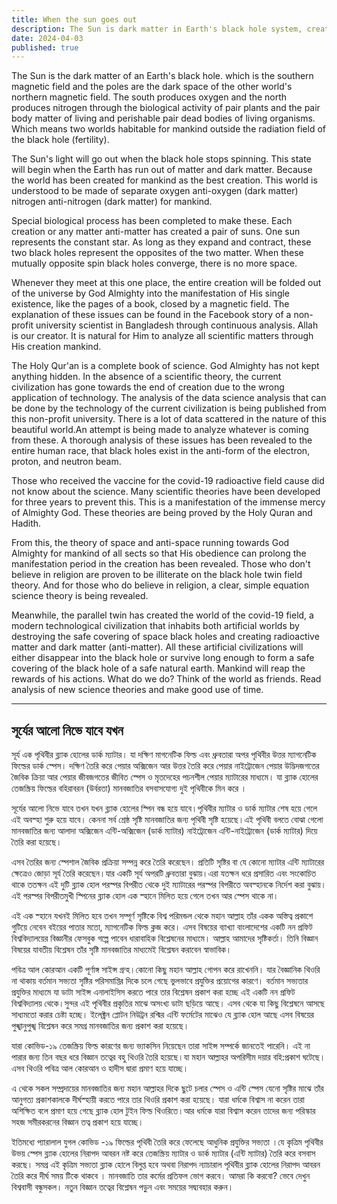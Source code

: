 ```yaml
---
title: When the sun goes out
description: The Sun is dark matter in Earth's black hole system, creating oxygen and nitrogen. As black holes converge, creation folds into singularity. The Qur'an offers scientific insights into this cosmic order.
date: 2024-04-03
published: true
---
```


The Sun is the dark matter of an Earth's black hole. which is the southern magnetic field and the poles are the dark space of the other world's northern magnetic field. The south produces oxygen and the north produces nitrogen through the biological activity of pair  plants and the pair body matter of living and perishable pair dead bodies of living organisms. Which means two worlds habitable for mankind outside the radiation field of the black hole (fertility).

The Sun's light will go out when the black hole stops spinning. This state will begin when the Earth has run out of matter and dark matter. Because the world has been created for mankind as the best creation. This world is understood to be made of separate oxygen anti-oxygen (dark matter) nitrogen anti-nitrogen (dark matter) for mankind.

Special biological process has been completed to make these. Each creation or any matter anti-matter has created a pair of suns. One sun represents the constant star. As long as they expand and contract, these two black holes represent the opposites of the two matter. When these mutually opposite spin black holes converge, there is no more space.

Whenever they meet at this one place, the entire creation will be folded out of the universe by God Almighty into the manifestation of His single existence, like the pages of a book, closed by a magnetic field. The explanation of these issues can be found in the Facebook story of a non-profit university scientist in Bangladesh through continuous analysis.
Allah is our creator. It is natural for Him to analyze all scientific matters through His creation mankind.

The Holy Qur'an is a complete book of science. God Almighty has not kept anything hidden. In the absence of a scientific theory, the current civilization has gone towards the end of creation due to the wrong application of technology. The analysis of the data science analysis that can be done by the technology of the current civilization is being published from this non-profit university. There is a lot of data scattered in the nature of this beautiful world.An attempt is being made to analyze whatever is coming from these. A thorough analysis of these issues has been revealed to the entire human race, that black holes exist in the anti-form of the electron, proton, and neutron beam.

Those who received the vaccine for the covid-19 radioactive field cause did not know about the science. Many scientific theories have been developed for three years to prevent this. This is a manifestation of the immense mercy of Almighty God. These theories are being proved by the Holy Quran and Hadith.

From this, the theory of space and anti-space running towards God Almighty for mankind of all sects so that His obedience can prolong the manifestation period in the creation has been revealed. Those who don't believe in religion are proven to be illiterate on the black hole twin field theory. And for those who do believe in religion, a clear, simple equation science theory is being revealed.

Meanwhile, the parallel twin has created the world of the covid-19 field, a modern technological civilization that inhabits both artificial worlds by destroying the safe covering of space black holes and creating radioactive matter and dark matter (anti-matter). All these artificial civilizations will either disappear into the black hole or survive long enough to form a safe covering of the black hole of a safe natural earth. Mankind will reap the rewards of his actions. What do we do? Think of the world as friends.
Read analysis of new science theories and make good use of time.

---

##  সূর্যের আলো নিভে যাবে যখন

সূর্য এক পৃথিবীর ব্ল‍্যাক হোলের ডার্ক ম‍্যাটার। যা দক্ষিণ মাগনেটিক ফিল্ড এবং ধ্রুবতারা অপর পৃথিবীর  উত্তর ম‍্যাগনেটিক ফিল্ডের ডার্ক স্পেস। দক্ষিণ তৈরি করে পেয়ার অক্সিজেন আর উত্তর তৈরি করে পেয়ার নাইট্রোজেন পেয়ার উদ্ভিদজগতের জৈবিক ক্রিয়া আর পেয়ার  জীবজগতের  জীবিত স্পেস ও মৃতদেহের পচনশীল পেয়ার  ম‍্যাটারের মাধ‍্যমে। যা ব্ল‍‍্যাক হোলের তেজস্ক্রিয় ফিল্ডের  বহিরাবরন (উর্বরতা) মানবজাতির বসবাসযোগ‍্য দুই পৃথিবীকে মিন করে ।

সূর্যের আলো নিভে যাবে তখন যখন ব্ল‍্যাক হোলের স্পিন বন্ধ হয়ে যাবে।পৃথিবীর ম‍্যাটার ও ডার্ক ম‍্যাটার  শেষ হয়ে গেলে এই অবস্হা শুরু হয়ে যাবে। কেননা সর্ব শ্রেষ্ঠ সৃষ্টি মানবজাতির জন‍্য পৃথিবী সৃষ্টি হয়েছে।এই পৃথিবী বলতে বোঝা গেলো মানবজাতির জন‍্য আলাদা অক্সিজেন এন্টি-অক্সিজেন (ডার্ক ম‍্যাটার) নাইট্রোজেন এন্টি-নাইট্রোজেন (ডার্ক ম‍্যাটার) দিয়ে তৈরি করা হয়েছে।

এসব তৈরির জন‍্য স্পেশাল জৈবিক প্রক্রিয়া সম্পন্ন করে তৈরি  করেছেন। প্রতিটি সৃষ্টির বা যে কোনো ম‍্যাটার এন্টি ম‍্যাটারের ক্ষেত্রেও জোড়া সূর্য তৈরি করেছেন।যার একটি সূর্য অপরটি ধ্রুবতারা বুঝায়।এরা যতক্ষন ধরে প্রসারিত এবং সংকোচিত থাকে ততক্ষন এই দুটি ব্ল‍্যাক হোল পরস্পর বিপরীত থেকে দুই ম‍্যাটারের পরস্পর বিপরীতে অবস্হানকে নির্দেশ করা বুঝায়। এই পরস্পর বিপরীতমুখী স্পিনের ব্ল‍্যাক হোল এক স্হানে মিলিত হয়ে গেলে  তখন আর স্পেস থাকে না।

এই এক স্হানে যখনই মিলিত হবে তখন সম্পূর্ণ  সৃষ্টিকে বিশ্ব পরিমন্ডল থেকে মহান  আল্লাহ তাঁর একক অস্তিত্ব প্রকাশে  গুটিয়ে নেবেন বইয়ের পাতার মতো,  ম‍্যাগনেটিক ফিল্ড ক্লজ করে। এসব বিষয়ের ব‍্যাখ‍্যা বাংলাদেশের একটি নন প্রফিট বিশ্ববিদ্যালয়ের বিজ্ঞানীর ফেসবুক গল্পে পাবেন ধারাবাহিক বিশ্লেষনের মাধ‍্যমে। আল্লাহ আমাদের সৃষ্টিকর্তা। তিনি বিজ্ঞান বিষয়ের যাবতীয় বিশ্লেষন তাঁর সৃষ্টি মানবজাতির মাধ‍্যমেই বিশ্লেষন করাবেন স্বাভাবিক।

পবিত্র আল কোরআন একটি পূর্ণাঙ্গ সাইন্স গ্রন্হ।কোনো কিছু মহান আল্লাহ গোপন করে রাখেননি। যার বৈজ্ঞানিক থিওরি না থাকায় বর্তমান সভ‍্যতা সৃষ্টির পরিসমাপ্তির দিকে চলে গেছে ভুলভাবে প্রযুক্তির প্রয়োগের কারণে। বর্তমান সভ‍্যতার প্রযুক্তির মাধ‍্যমে যা ডাটা সাইন্স এনালাইসিস করতে পারে তার বিশ্লেষন প্রকাশ করা হচ্ছে এই একটি নন প্রফিট বিশ্ববিদ্যালয় থেকে।সুন্দর এই পৃথিবীর প্রকৃতির মাঝে অসংখ্য ডাটা ছড়িয়ে আছে। এসব থেকে যা কিছু বিশ্লেষনে আসছে সাধ‍্যমতো করার চেষ্টা হচ্ছে। ইলেক্ট্রন প্লোটন নিউট্রন রশ্মির এন্টি ফর্মেটের মাঝেও যে ব্ল‍্যাক হোল আছে এসব বিষয়ের পুঙ্খানুপুঙ্খ বিশ্লেষন করে সমগ্র মানবজাতির জন‍্য প্রকাশ করা হয়েছে।

যারা কোভিড-১৯ তেজস্ক্রিয় ফিল্ড কারণের জন‍্য ভ‍্যাকসিন নিয়েছেন তারা সাইন্স সম্পর্কে জানতেই পারেনি। এই না পারার জন‍্য তিন বছর ধরে বিজ্ঞান তত্বের বহু থিওরি তৈরি হয়েছে।যা মহান আল্লাহর অপরিসীম দয়ার বহি:প্রকাশ ঘটেছে। এসব থিওরি পবিত্র আল কোরআন  ও  হাদীস দ্বারা প্রমাণ হয়ে যাচ্ছে।

এ থেকে সকল সম্প্রদায়ের মানবজাতির জন‍্য মহান আল্লাহর দিকে ছুটে চলার স্পেস ও এন্টি স্পেস যেনো সৃষ্টির মাঝে তাঁর আনুগত‍্য প্রকাশকালকে দীর্ঘস্হায়ী করতে পারে তার থিওরি প্রকাশ করা হয়েছে। যারা ধর্মকে বিশ্বাস না করেন তারা অশিক্ষিত বলে প্রমাণ হয়ে গেছে ব্ল‍্যাক হোল টুইন ফিল্ড থিওরিতে।আর ধর্মকে যারা বিশ্বাস করেন তাদের জন‍্য পরিস্কার সহজ সমীরকরনের বিজ্ঞান তত্ব প্রকাশ হয়ে যাচ্ছে।

ইতিমধ‍্যে প‍্যারালাল যুগল কোভিড -১৯ ফিল্ডের পৃথিবী তৈরি করে ফেলেছে আধুনিক প্রযুক্তির সভ‍্যতা ।যে কৃত্রিম পৃথিবীর উভয় স্পেস ব্ল‍্যাক হোলের নিরাপদ আবরন নষ্ট করে তেজস্ক্রিয় ম‍্যাটার ও ডার্ক ম‍্যাটার (এন্টি ম‍্যাটার) তৈরি করে বসবাস করছে। সমগ্র এই কৃত্রিম  সভ‍্যতা ব্ল‍্যাক হোলে বিলুপ্ত হবে  অথবা  নিরাপদ ন‍্যাচারাল পৃথিবীর ব্ল‍্যাক হোলের নিরাপদ আবরন তৈরি করে  দীর্ঘ সময় টিকে থাকবে ।  মানবজাতি তার কর্মের প্রতিফল ভোগ করবে। আমরা কি করবো? ভেবে দেখুন বিশ্ববাসী বন্ধুসকল।
নতুন বিজ্ঞান তত্বের বিশ্লেষন পড়ুন এবং সময়ের সদ্ব‍্যবহার করুন।
